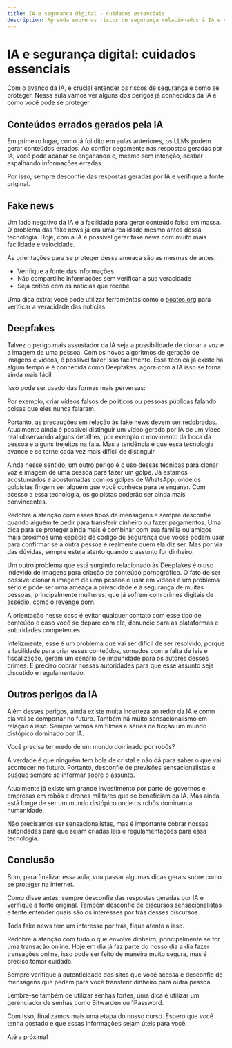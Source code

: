 ```yaml
---
title: IA e segurança digital - cuidados essenciais
description: Aprenda sobre os riscos de segurança relacionados à IA e como se proteger
---
```


# IA e segurança digital: cuidados essenciais

Com o avanço da IA, é crucial entender os riscos de segurança e como se proteger. Nessa aula vamos ver alguns dos perigos já conhecidos da IA e como você pode se proteger.

## Conteúdos errados gerados pela IA
Em primeiro lugar, como já foi dito em aulas anteriores, os LLMs podem gerar conteúdos errados. Ao confiar cegamente nas respostas geradas por IA, você pode acabar se enganando e, mesmo sem intenção, acabar espalhando informações erradas.

Por isso, sempre desconfie das respostas geradas por IA e verifique a fonte original.

## Fake news
Um lado negativo da IA é a facilidade para gerar conteúdo falso em massa. O problema das fake news já era uma realidade mesmo antes dessa tecnologia. Hoje, com a IA é possível gerar fake news com muito mais facilidade e velocidade.

As orientações para se proteger dessa ameaça são as mesmas de antes:

- Verifique a fonte das informações
- Não compartilhe informações sem verificar a sua veracidade
- Seja crítico com as notícias que recebe

Uma dica extra: você pode utilizar ferramentas como o [boatos.org](https://boatos.org/) para verificar a veracidade das notícias.

## Deepfakes
Talvez o perigo mais assustador da IA seja a possibilidade de clonar a voz e a imagem de uma pessoa. Com os novos algoritmos de geração de imagens e vídeos, é possível fazer isso facilmente. Essa técnica já existe há algum tempo e é conhecida como Deepfakes, agora com a IA isso se torna ainda mais fácil.

Isso pode ser usado das formas mais perversas:

Por exemplo, criar vídeos falsos de políticos ou pessoas públicas falando coisas que eles nunca falaram.

Portanto, as precauções em relação às fake news devem ser redobradas. Atualmente ainda é possível distinguir um vídeo gerado por IA de um vídeo real observando alguns detalhes, por exemplo o movimento da boca da pessoa e alguns trejeitos na fala. Mas a tendência é que essa tecnologia avance e se torne cada vez mais difícil de distinguir.

Ainda nesse sentido, um outro perigo é o uso dessas técnicas para clonar voz e imagem de uma pessoa para fazer um golpe. Já estamos acostumados e acostumadas com os golpes de WhatsApp, onde os golpistas fingem ser alguém que você conhece para te enganar. Com acesso a essa tecnologia, os golpistas poderão ser ainda mais convincentes.

Redobre a atenção com esses tipos de mensagens e sempre desconfie quando alguém te pedir para transferir dinheiro ou fazer pagamentos. Uma dica para se proteger ainda mais é combinar com sua família ou amigos mais próximos uma espécie de código de segurança que vocês podem usar para confirmar se a outra pessoa é realmente quem ela diz ser. Mas por via das dúvidas, sempre esteja atento quando o assunto for dinheiro.

Um outro problema que está surgindo relacionado às Deepfakes é o uso indevido de imagens para criação de conteúdo pornográfico. O fato de ser possível clonar a imagem de uma pessoa e usar em vídeos é um problema sério e pode ser uma ameaça à privacidade e à segurança de muitas pessoas, principalmente mulheres, que já sofrem com crimes digitais de assédio, como o [revenge porn](https://pt.wikipedia.org/wiki/Revenge_porn).

A orientação nesse caso é evitar qualquer contato com esse tipo de conteúdo e caso você se depare com ele, denuncie para as plataformas e autoridades competentes.

Infelizmente, esse é um problema que vai ser difícil de ser resolvido, porque a facilidade para criar esses conteúdos, somados com a falta de leis e fiscalização, geram um cenário de impunidade para os autores desses crimes. É preciso cobrar nossas autoridades para que esse assunto seja discutido e regulamentado.

## Outros perigos da IA
Além desses perigos, ainda existe muita incerteza ao redor da IA e como ela vai se comportar no futuro. Também há muito sensacionalismo em relação a isso. Sempre vemos em filmes e séries de ficção um mundo distópico dominado por IA.

Você precisa ter medo de um mundo dominado por robôs?

A verdade é que ninguém tem bola de cristal e não dá para saber o que vai acontecer no futuro. Portanto, desconfie de previsões sensacionalistas e busque sempre se informar sobre o assunto.

Atualmente já existe um grande investimento por parte de governos e empresas em robôs e drones militares que se beneficiam da IA. Mas ainda está longe de ser um mundo distópico onde os robôs dominam a humanidade.

Não precisamos ser sensacionalistas, mas é importante cobrar nossas autoridades para que sejam criadas leis e regulamentações para essa tecnologia.

## Conclusão

Bom, para finalizar essa aula, vou passar algumas dicas gerais sobre como se proteger na internet.

Como disse antes, sempre desconfie das respostas geradas por IA e verifique a fonte original. Também desconfie de discursos sensacionalistas e tente entender quais são os interesses por trás desses discursos. 

Toda fake news tem um interesse por trás, fique atento a isso.

Redobre a atenção com tudo o que envolve dinheiro, principalmente se for uma transação online. Hoje em dia já faz parte do nosso dia a dia fazer transações online, isso pode ser feito de maneira muito segura, mas é preciso tomar cuidado.

Sempre verifique a autenticidade dos sites que você acessa e desconfie de mensagens que pedem para você transferir dinheiro para outra pessoa.

Lembre-se também de utilizar senhas fortes, uma dica é utilizar um gerenciador de senhas como Bitwarden ou 1Password.

Com isso, finalizamos mais uma etapa do nosso curso. Espero que você tenha gostado e que essas informações sejam úteis para você.

Até a próxima!
